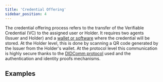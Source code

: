 ```yaml
---
title: 'Credential Offering'
sidebar_position: 4
---
```


The credential offering process refers to the transfer of the Verifiable Credential (VC) to the assigned user or Holder.
It requires two agents (Issuer and Holder) and a [wallet or software](#what-is-a-wallet) where the credential will be stored.
At the Holder level, this is done by scanning a QR code generated by the Issuer from the Holder's wallet.
At the protocol level this communication is highly secure thanks to the [DIDComm protocol](#dIDComm-messaging) used and the authentication and identity proofs mechanisms.

## Examples



<SdkCodeBlock
  ts={CredentialOfferingJs}
  py={CredentialOfferingPy}
  java={CredentialOfferingJava}
  php={CredentialOfferingPhp}
  go={CredentialOfferingGo}
/>
